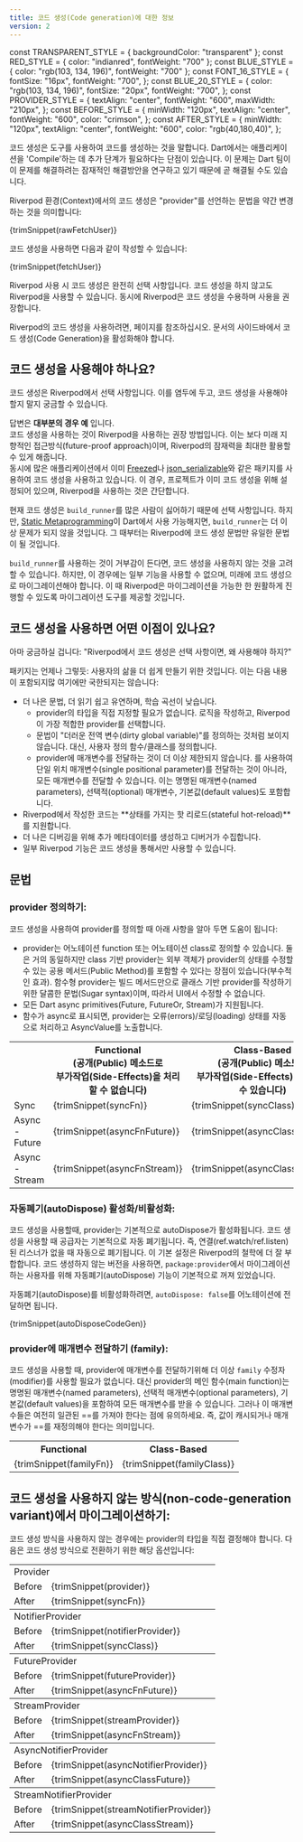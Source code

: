 ```yaml
---
title: 코드 생성(Code generation)에 대한 정보
version: 2
---
```


const TRANSPARENT_STYLE = { backgroundColor: "transparent" };
const RED_STYLE = { color: "indianred", fontWeight: "700" };
const BLUE_STYLE = { color: "rgb(103, 134, 196)", fontWeight: "700" };
const FONT_16_STYLE = {
  fontSize: "16px",
  fontWeight: "700",
};
const BLUE_20_STYLE = {
  color: "rgb(103, 134, 196)",
  fontSize: "20px",
  fontWeight: "700",
};
const PROVIDER_STYLE = {
  textAlign: "center",
  fontWeight: "600",
  maxWidth: "210px",
};
const BEFORE_STYLE = {
  minWidth: "120px",
  textAlign: "center",
  fontWeight: "600",
  color: "crimson",
};
const AFTER_STYLE = {
  minWidth: "120px",
  textAlign: "center",
  fontWeight: "600",
  color: "rgb(40,180,40)",
};

코드 생성은 도구를 사용하여 코드를 생성하는 것을 말합니다.
Dart에서는 애플리케이션을 'Compile'하는 데 추가 단계가 필요하다는 단점이 있습니다. 
이 문제는 Dart 팀이 이 문제를 해결하려는 잠재적인 해결방안을 연구하고 있기 때문에 곧 해결될 수도 있습니다.

Riverpod 환경(Context)에서의 코드 생성은 "provider"를 선언하는 문법을 약간 변경하는 것을 의미합니다:

<CodeBlock language="dart">{trimSnippet(rawFetchUser)}</CodeBlock>

코드 생성을 사용하면 다음과 같이 작성할 수 있습니다:

<CodeBlock language="dart">{trimSnippet(fetchUser)}</CodeBlock>

Riverpod 사용 시 코드 생성은 완전히 선택 사항입니다. 
코드 생성을 하지 않고도 Riverpod을 사용할 수 있습니다. 동시에 Riverpod은 코드 생성을 수용하며 사용을 권장합니다.

Riverpod의 코드 생성을 사용하려면, <Link documentID="introduction/getting_started"/> 페이지를 참조하십시오.
문서의 사이드바에서 코드 생성(Code Generation)을 활성화해야 합니다.

## 코드 생성을 사용해야 하나요?

코드 생성은 Riverpod에서 선택 사항입니다.
이를 염두에 두고, 코드 생성을 사용해야 할지 말지 궁금할 수 있습니다.

답변은 **대부분의 경우 예** 입니다.  
코드 생성을 사용하는 것이 Riverpod을 사용하는 권장 방법입니다.
이는 보다 미래 지향적인 접근방식(future-proof approach)이며, Riverpod의 잠재력을 최대한 활용할 수 있게 해줍니다.  
동시에 많은 애플리케이션에서 이미 [Freezed](https://pub.dev/packages/freezed)나 [json_serializable](https://pub.dev/packages/json_serializable)와 같은 패키지를 사용하여 코드 생성을 사용하고 있습니다.
이 경우, 프로젝트가 이미 코드 생성을 위해 설정되어 있으며, Riverpod을 사용하는 것은 간단합니다.

현재 코드 생성은 `build_runner`를 많은 사람이 싫어하기 때문에 선택 사항입니다.
하지만, [Static Metaprogramming](https://github.com/dart-lang/language/issues/1482)이 Dart에서 사용 가능해지면,
`build_runner`는 더 이상 문제가 되지 않을 것입니다. 
그 때부터는 Riverpod에 코드 생성 문법만 유일한 문법이 될 것입니다.

`build_runner`를 사용하는 것이 거부감이 든다면, 코드 생성을 사용하지 않는 것을 고려할 수 있습니다.
하지만, 이 경우에는 일부 기능을 사용할 수 없으며, 미래에 코드 생성으로 마이그레이션해야 합니다.
이 때 Riverpod은 마이그레이션을 가능한 한 원활하게 진행할 수 있도록 마이그레이션 도구를 제공할 것입니다.

## 코드 생성을 사용하면 어떤 이점이 있나요?

아마 궁금하실 겁니다: "Riverpod에서 코드 생성은 선택 사항이면, 왜 사용해야 하지?"

패키지는 언제나 그렇듯: 사용자의 삶을 더 쉽게 만들기 위한 것입니다. 이는 다음 내용이 포함되지많 여기에만 국한되지는 않습니다:

- 더 나은 문법, 더 읽기 쉽고 유연하며, 학습 곡선이 낮습니다.
  - provider의 타입을 직접 지정할 필요가 없습니다. 로직을 작성하고, Riverpod이 가장 적합한 provider를 선택합니다.
  - 문법이 "더러운 전역 변수(dirty global variable)"를 정의하는 것처럼 보이지 않습니다. 대신, 사용자 정의 함수/클래스를 정의합니다.
  - provider에 매개변수를 전달하는 것이 더 이상 제한되지 않습니다. 
    <Link documentID="concepts/modifiers/family"/>를 사용하여 단일 위치 매개변수(single positional parameter)를 전달하는 것이 아니라, 
    모든 매개변수를 전달할 수 있습니다. 이는 명명된 매개변수(named parameters), 선택적(optional) 매개변수, 기본값(default values)도 포함합니다.
- Riverpod에서 작성한 코드는 **상태를 가지는 핫 리로드(stateful hot-reload)**를 지원합니다.
- 더 나은 디버깅을 위해 추가 메타데이터를 생성하고 디버거가 수집합니다.
- 일부 Riverpod 기능은 코드 생성을 통해서만 사용할 수 있습니다.

## 문법

### provider 정의하기:

코드 생성을 사용하여 provider를 정의할 때 아래 사항을 알아 두면 도움이 됩니다:

- provider는 어노테이션 <span style={BLUE_STYLE}>function</span> 또는 어노테이션 <span style={BLUE_STYLE}>class</span>로 정의할 수 있습니다. 
  둘은 거의 동일하지만 class 기반 provider는 외부 객체가 provider의 상태를 수정할 수 있는 공용 메서드(Public Method)를 포함할 수 있다는 장점이 있습니다(부수적인 효과). 
  함수형 provider는 빌드 메서드만으로 클래스 기반 provider를 작성하기 위한 달콤한 문법(Sugar syntax)이며, 따라서 UI에서 수정할 수 없습니다.
- 모든 Dart <span style={RED_STYLE}>async</span> primitives(Future, FutureOr, Stream)가 지원됩니다.
- 함수가 <span style={RED_STYLE}>async</span>로 표시되면, provider는 오류(errors)/로딩(loading) 상태를 자동으로 처리하고 AsyncValue를 노출합니다.

<table>
  <colgroup></colgroup>
  <tr>
    <th></th>
    <th style={{ textAlign: "center" }}>
      <span style={BLUE_20_STYLE}>Functional</span>
      <br />
      (공개(Public) 메소드로
      <br />
      부가작업(Side-Effects)을 처리할 수 없습니다)
    </th>
    <th style={{ textAlign: "center" }}>
      <span style={BLUE_20_STYLE}>Class-Based</span>
      <br />
      (공개(Public) 메소드로
      <br />
      부가작업(Side-Effects)을 처리할 수 있습니다)
    </th>
  </tr>
  <tr style={TRANSPARENT_STYLE}>
    <td>
      <span style={FONT_16_STYLE}>
        <span style={RED_STYLE}>Sync</span>
      </span>
    </td>
    <td>
      <CodeBlock language="dart">{trimSnippet(syncFn)}</CodeBlock>
    </td>
    <td>
      <CodeBlock language="dart">{trimSnippet(syncClass)}</CodeBlock>
    </td>
  </tr>
  <tr style={TRANSPARENT_STYLE}>
    <td>
      <span style={FONT_16_STYLE}>
        <span style={RED_STYLE}>Async - Future</span>
      </span>
    </td>
    <td>
      <CodeBlock language="dart">{trimSnippet(asyncFnFuture)}</CodeBlock>
    </td>
    <td>
      <CodeBlock language="dart">{trimSnippet(asyncClassFuture)}</CodeBlock>
    </td>
  </tr>
  <tr style={TRANSPARENT_STYLE}>
    <td>
      <span style={FONT_16_STYLE}>
        <span style={RED_STYLE}>Async - Stream</span>
      </span>
    </td>
    <td>
      <CodeBlock language="dart">{trimSnippet(asyncFnStream)}</CodeBlock>
    </td>
    <td>
      <CodeBlock language="dart">{trimSnippet(asyncClassStream)}</CodeBlock>
    </td>
  </tr>
</table>

### 자동폐기(autoDispose) 활성화/비활성화:

코드 생성을 사용할때, provider는 기본적으로 autoDispose가 활성화됩니다.
코드 생성을 사용할 때 공급자는 기본적으로 자동 폐기됩니다. 
즉, 연결(ref.watch/ref.listen)된 리스너가 없을 때 자동으로 폐기됩니다.
이 기본 설정은 Riverpod의 철학에 더 잘 부합합니다. 
코드 생성하지 않는 버전을 사용하면, `package:provider`에서 마이그레이션하는 사용자를 위해 자동폐기(autoDispose) 기능이 기본적으로 꺼져 있었습니다.

자동폐기(autoDispose)를 비활성화하려면, `autoDispose: false`를 어노테이션에 전달하면 됩니다.

<CodeBlock language="dart">{trimSnippet(autoDisposeCodeGen)}</CodeBlock>

### provider에 매개변수 전달하기 (family):

코드 생성을 사용할 때, provider에 매개변수를 전달하기위해 더 이상 `family` 수정자(modifier)를 사용할 필요가 없습니다.
대신 provider의 메인 함수(main function)는 명명된 매개변수(named parameters), 선택적 매개변수(optional parameters), 기본값(default values)을 포함하여 모든 매개변수를 받을 수 있습니다.
그러나 이 매개변수들은 여전히 일관된 ==를 가져야 한다는 점에 유의하세요.
즉, 값이 캐시되거나 매개변수가 ==를 재정의해야 한다는 의미입니다.

<table>
  <colgroup>
    <col style={{ minWidth: "400px" }} />
    <col style={{ minWidth: "400px" }} />
  </colgroup>
  <tr>
    <th style={{ textAlign: "center" }}>
      <span style={BLUE_20_STYLE}>Functional</span>
    </th>
    <th style={{ textAlign: "center" }}>
      <span style={BLUE_20_STYLE}>Class-Based</span>
    </th>
  </tr>
  <tr style={TRANSPARENT_STYLE}>
    <td>
      <CodeBlock language="dart">{trimSnippet(familyFn)}</CodeBlock>
    </td>
    <td>
      <CodeBlock language="dart">{trimSnippet(familyClass)}</CodeBlock>
    </td>
  </tr>
</table>

## 코드 생성을 사용하지 않는 방식(non-code-generation variant)에서 마이그레이션하기:

코드 생성 방식을 사용하지 않는 경우에는 provider의 타입을 직접 결정해야 합니다.
다음은 코드 생성 방식으로 전환하기 위한 해당 옵션입니다:

<table>
  <colgroup></colgroup>
  <tr>
    <td style={PROVIDER_STYLE} colspan="2">
      Provider
    </td>
  </tr>
  <tr style={TRANSPARENT_STYLE}>
    <td style={BEFORE_STYLE}>Before</td>
    <td>
      <CodeBlock language="dart">{trimSnippet(provider)}</CodeBlock>
    </td>
  </tr>
  <tr style={TRANSPARENT_STYLE}>
    <td style={AFTER_STYLE}>After</td>
    <td>
      <CodeBlock language="dart">{trimSnippet(syncFn)}</CodeBlock>
    </td>
  </tr>
  <colgroup></colgroup>
  <tr>
    <td style={PROVIDER_STYLE} colspan="2">
      NotifierProvider
    </td>
  </tr>
  <tr style={TRANSPARENT_STYLE}>
    <td style={BEFORE_STYLE}>Before</td>
    <td>
      <CodeBlock language="dart">{trimSnippet(notifierProvider)}</CodeBlock>
    </td>
  </tr>
  <tr style={TRANSPARENT_STYLE}>
    <td style={AFTER_STYLE}>After</td>
    <td>
      <CodeBlock language="dart">{trimSnippet(syncClass)}</CodeBlock>
    </td>
  </tr>
  <colgroup></colgroup>
  <tr>
    <td style={PROVIDER_STYLE} colspan="2">
      FutureProvider
    </td>
  </tr>
  <tr style={TRANSPARENT_STYLE}>
    <td style={BEFORE_STYLE}>Before</td>
    <td>
      <CodeBlock language="dart">{trimSnippet(futureProvider)}</CodeBlock>
    </td>
  </tr>
  <tr style={TRANSPARENT_STYLE}>
    <td style={AFTER_STYLE}>After</td>
    <td>
      <CodeBlock language="dart">{trimSnippet(asyncFnFuture)}</CodeBlock>
    </td>
  </tr>
  <colgroup></colgroup>
  <tr>
    <td style={PROVIDER_STYLE} colspan="2">
      StreamProvider
    </td>
  </tr>
  <tr style={TRANSPARENT_STYLE}>
    <td style={BEFORE_STYLE}>Before</td>
    <td>
      <CodeBlock language="dart">{trimSnippet(streamProvider)}</CodeBlock>
    </td>
  </tr>
  <tr style={TRANSPARENT_STYLE}>
    <td style={AFTER_STYLE}>After</td>
    <td>
      <CodeBlock language="dart">{trimSnippet(asyncFnStream)}</CodeBlock>
    </td>
  </tr>
  <colgroup></colgroup>
  <tr>
    <td style={PROVIDER_STYLE} colspan="2">
      AsyncNotifierProvider
    </td>
  </tr>
  <tr style={TRANSPARENT_STYLE}>
    <td style={BEFORE_STYLE}>Before</td>
    <td>
      <CodeBlock language="dart">
        {trimSnippet(asyncNotifierProvider)}
      </CodeBlock>
    </td>
  </tr>
  <tr style={TRANSPARENT_STYLE}>
    <td style={AFTER_STYLE}>After</td>
    <td>
      <CodeBlock language="dart">{trimSnippet(asyncClassFuture)}</CodeBlock>
    </td>
  </tr>
  <colgroup></colgroup>
  <tr>
    <td style={PROVIDER_STYLE} colspan="2">
      StreamNotifierProvider
    </td>
  </tr>
  <tr style={TRANSPARENT_STYLE}>
    <td style={BEFORE_STYLE}>Before</td>
    <td>
      <CodeBlock language="dart">
        {trimSnippet(streamNotifierProvider)}
      </CodeBlock>
    </td>
  </tr>
  <tr style={TRANSPARENT_STYLE}>
    <td style={AFTER_STYLE}>After</td>
    <td>
      <CodeBlock language="dart">{trimSnippet(asyncClassStream)}</CodeBlock>
    </td>
  </tr>
</table>

[hookwidget]: https://pub.dev/documentation/flutter_hooks/latest/flutter_hooks/HookWidget-class.html
[statefulwidget]: https://api.flutter.dev/flutter/widgets/StatefulWidget-class.html
[riverpod]: https://github.com/rrousselgit/riverpod
[hooks_riverpod]: https://pub.dev/packages/hooks_riverpod
[flutter_riverpod]: https://pub.dev/packages/flutter_riverpod
[flutter_hooks]: https://github.com/rrousselGit/flutter_hooks
[build]: https://pub.dev/documentation/riverpod/latest/riverpod/Notifier/build.html
